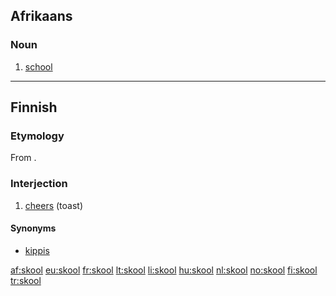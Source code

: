 ==Afrikaans==

===Noun===
{{head|af|noun|plural|skole}}

# [[school]]

----

==Finnish==

===Etymology===
From {{etyl|sv|fi}} {{term|skål}}.

===Interjection===
{{head|fi|interjection|head=skool!}}

# [[cheers]] (toast)

====Synonyms====
* [[kippis]]

[[af:skool]]
[[eu:skool]]
[[fr:skool]]
[[lt:skool]]
[[li:skool]]
[[hu:skool]]
[[nl:skool]]
[[no:skool]]
[[fi:skool]]
[[tr:skool]]